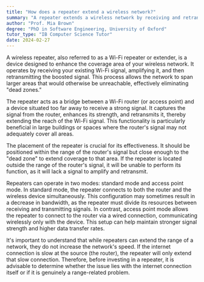 ```yaml
---
title: "How does a repeater extend a wireless network?"
summary: "A repeater extends a wireless network by receiving and retransmitting signals to increase the network's range."
author: "Prof. Mia Brown"
degree: "PhD in Software Engineering, University of Oxford"
tutor_type: "IB Computer Science Tutor"
date: 2024-02-27
---
```


A wireless repeater, also referred to as a Wi-Fi repeater or extender, is a device designed to enhance the coverage area of your wireless network. It operates by receiving your existing Wi-Fi signal, amplifying it, and then retransmitting the boosted signal. This process allows the network to span larger areas that would otherwise be unreachable, effectively eliminating "dead zones."

The repeater acts as a bridge between a Wi-Fi router (or access point) and a device situated too far away to receive a strong signal. It captures the signal from the router, enhances its strength, and retransmits it, thereby extending the reach of the Wi-Fi signal. This functionality is particularly beneficial in large buildings or spaces where the router's signal may not adequately cover all areas.

The placement of the repeater is crucial for its effectiveness. It should be positioned within the range of the router's signal but close enough to the "dead zone" to extend coverage to that area. If the repeater is located outside the range of the router's signal, it will be unable to perform its function, as it will lack a signal to amplify and retransmit.

Repeaters can operate in two modes: standard mode and access point mode. In standard mode, the repeater connects to both the router and the wireless device simultaneously. This configuration may sometimes result in a decrease in bandwidth, as the repeater must divide its resources between receiving and transmitting signals. In contrast, access point mode allows the repeater to connect to the router via a wired connection, communicating wirelessly only with the device. This setup can help maintain stronger signal strength and higher data transfer rates.

It's important to understand that while repeaters can extend the range of a network, they do not increase the network's speed. If the internet connection is slow at the source (the router), the repeater will only extend that slow connection. Therefore, before investing in a repeater, it is advisable to determine whether the issue lies with the internet connection itself or if it is genuinely a range-related problem.
    